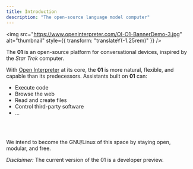 ```yaml
---
title: Introduction
description: "The open-source language model computer"
---
```


<img
  src="https://www.openinterpreter.com/OI-O1-BannerDemo-3.jpg"
  alt="thumbnail"
  style={{ transform: "translateY(-1.25rem)" }}
/>

The **01** is an open-source platform for conversational devices, inspired by the _Star Trek_ computer.

With [Open Interpreter](https://github.com/OpenInterpreter/open-interpreter) at its core, the **01** is more natural, flexible, and capable than its predecessors. Assistants built on **01** can:

- Execute code
- Browse the web
- Read and create files
- Control third-party software
- ...

<br></br>

We intend to become the GNU/Linux of this space by staying open, modular, and free.

_Disclaimer:_ The current version of the 01 is a developer preview.
